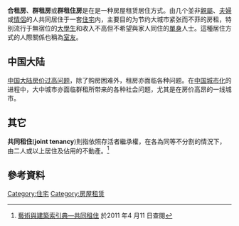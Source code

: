 '''合租房'''、'''群租房'''或'''群租住房'''是在是一种房屋租赁居住方式。由几个並非[[親屬|親屬]]、[[夫婦|夫婦]]或[[情侶|情侶]]的人共同居住于一套[[住宅|住宅]]内，主要目的为节约大城市紧张而不菲的房租，特别流行于無宿位的[[大學生|大學生]]和收入不高但不希望與家人同住的[[單身|單身]]人士。這種居住方式的人際關係也稱為[[室友|室友]]。

== 中国大陆 ==
[[中国房价|中国大陆房价过高问题]]，除了购房困难外，租房亦面临各种问题。在[[中国城市化|中国城市化]]的进程中，大中城市亦面临群租所带来的各种社会问题，尤其是在房价高昂的一线城市。

== 其它 ==

'''共同租住'''('''joint tenancy''')則指依照存活者繼承權，在各為同等不分割的情況下，由二人或以上居住及佔用的不動產。<ref>[http://db1x.sinica.edu.tw/caat/caat_rptcaatc.php?_op=?SUBJECT_ID:300056385 藝術與建築索引典—共同租住]{{dead link|date=2017年12月 |bot=InternetArchiveBot |fix-attempted=yes }} 於2011 年4 月11 日查閱</ref>

==參考資料==
{{Reflist|2}}

{{生活小作品}}
[[Category:住宅|Category:住宅]]
[[Category:房屋租赁|Category:房屋租赁]]